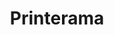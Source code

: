 ---
title: Printerama
slug: "printerama"
order: 5
published: true
aboutcompany: Bleez E-commerce is an e-commerce platform based in Magento 2. The startup has as core mission provide e-commerce solution to business that act in several stages, since a little store that only needs an online store to sell his t-shirts until a huge company that needs customized solutions to sell his products in a particular way, always focusing in customer experience to convert and expand the results.
project: Sell Bleez E-commerce in Brazil isn't a easy misson, the brazilian market still has too much doubts about how an e-commerce operation should work, so we worked very hard in the website and social media to could explain, always in the easy way, how the service works, looking for unshort the effort of the sales team.
tags: [
    'UI',
    'UX',
    'Heatmap',
    'Metrics'
]
colorone: "#C02525"
colortwo: "#A5110F"
mock: 'mock.png'
mockMobile: 'mock-mobile.png'
gallery: [
    'danilo-nobre-printerama.png',
    'danilo-nobre-printerama-mobile.png'
]
---